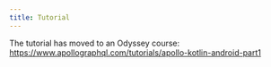 ```yaml
---
title: Tutorial
---
```


The tutorial has moved to an Odyssey course: https://www.apollographql.com/tutorials/apollo-kotlin-android-part1